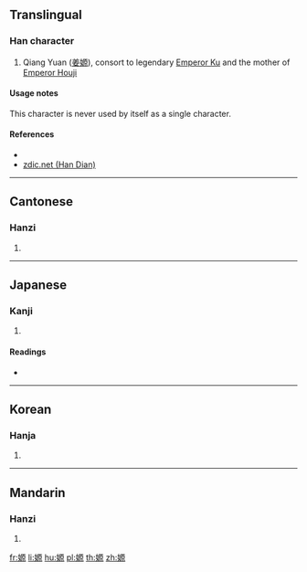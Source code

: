 ==Translingual==

===Han character===
{{Han char|rn=38|rad=女|as=10|sn=13|four=41496|canj=VMHF|ids=⿰女原}}

# Qiang Yuan ([[姜嫄]]), consort to legendary [[w:Emperor Ku|Emperor Ku]] and the mother of [[w:Houji|Emperor Houji]]

====Usage notes====
This character is never used by itself as a single character.

====References====
* {{Han ref|kx=0268.370|dkj=06606|dj=0536.100|hdz=21071.140|uh=5AC4|ud=23236|bh=DCF4|bd=56564}}
* [http://www.zdic.net/z/18/js/5AC4.htm zdic.net (Han Dian)]

----

==Cantonese==

===Hanzi===
{{yue-hanzi|jyut=[[jyun4]]|y=yun4}}

# {{defn|lang=yue|sort=女10}}

----

==Japanese==

===Kanji===
{{ja-kanji|grade=|rs=女10}}

# {{defn|lang=ja|sort=女10}}

====Readings====
* {{ja-readings|on=[[げん]] (gen), [[がん]] (gan)|kun=}}

----

==Korean==

===Hanja===
{{ko-hanja|hangeul=원|rv=won|mr=wŏn}}

# {{defn|lang=ko|sort=女10}}

----

==Mandarin==

===Hanzi===
{{cmn-hanzi|pin=[[yuán]] ([[yuan2]])|wg=yüan<sup>2</sup>}}

# {{defn|lang=cmn|sort=女10}}

[[fr:嫄]]
[[li:嫄]]
[[hu:嫄]]
[[pl:嫄]]
[[th:嫄]]
[[zh:嫄]]
